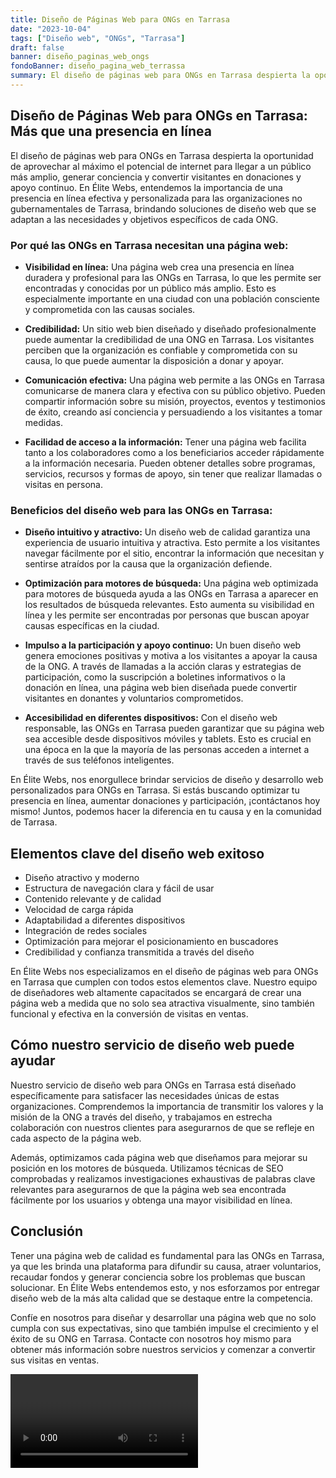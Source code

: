 ```yaml
---
title: Diseño de Páginas Web para ONGs en Tarrasa
date: "2023-10-04"
tags: ["Diseño web", "ONGs", "Tarrasa"]
draft: false
banner: diseño_paginas_web_ongs
fondoBanner: diseño_pagina_web_terrassa
summary: El diseño de páginas web para ONGs en Tarrasa despierta la oportunidad de aprovechar al máximo el potencial de internet para llegar a un público más amplio, generar conciencia y convertir visitantes en donaciones y apoyo continuo. En Élite Webs, entendemos la importancia de una presencia en línea efectiva y personalizada para las organizaciones no gubernamentales de Tarrasa, brindando soluciones de diseño web que se adaptan a las necesidades y objetivos específicos de cada ONG.
---
```



## Diseño de Páginas Web para ONGs en Tarrasa: Más que una presencia en línea

El diseño de páginas web para ONGs en Tarrasa despierta la oportunidad de aprovechar al máximo el potencial de internet para llegar a un público más amplio, generar conciencia y convertir visitantes en donaciones y apoyo continuo. En Élite Webs, entendemos la importancia de una presencia en línea efectiva y personalizada para las organizaciones no gubernamentales de Tarrasa, brindando soluciones de diseño web que se adaptan a las necesidades y objetivos específicos de cada ONG.

### Por qué las ONGs en Tarrasa necesitan una página web:

- **Visibilidad en línea:** Una página web crea una presencia en línea duradera y profesional para las ONGs en Tarrasa, lo que les permite ser encontradas y conocidas por un público más amplio. Esto es especialmente importante en una ciudad con una población consciente y comprometida con las causas sociales.

- **Credibilidad:** Un sitio web bien diseñado y diseñado profesionalmente puede aumentar la credibilidad de una ONG en Tarrasa. Los visitantes perciben que la organización es confiable y comprometida con su causa, lo que puede aumentar la disposición a donar y apoyar.

- **Comunicación efectiva:** Una página web permite a las ONGs en Tarrasa comunicarse de manera clara y efectiva con su público objetivo. Pueden compartir información sobre su misión, proyectos, eventos y testimonios de éxito, creando así conciencia y persuadiendo a los visitantes a tomar medidas.

- **Facilidad de acceso a la información:** Tener una página web facilita tanto a los colaboradores como a los beneficiarios acceder rápidamente a la información necesaria. Pueden obtener detalles sobre programas, servicios, recursos y formas de apoyo, sin tener que realizar llamadas o visitas en persona.

### Beneficios del diseño web para las ONGs en Tarrasa:

- **Diseño intuitivo y atractivo:** Un diseño web de calidad garantiza una experiencia de usuario intuitiva y atractiva. Esto permite a los visitantes navegar fácilmente por el sitio, encontrar la información que necesitan y sentirse atraídos por la causa que la organización defiende.

- **Optimización para motores de búsqueda:** Una página web optimizada para motores de búsqueda ayuda a las ONGs en Tarrasa a aparecer en los resultados de búsqueda relevantes. Esto aumenta su visibilidad en línea y les permite ser encontradas por personas que buscan apoyar causas específicas en la ciudad.

- **Impulso a la participación y apoyo continuo:** Un buen diseño web genera emociones positivas y motiva a los visitantes a apoyar la causa de la ONG. A través de llamadas a la acción claras y estrategias de participación, como la suscripción a boletines informativos o la donación en línea, una página web bien diseñada puede convertir visitantes en donantes y voluntarios comprometidos.

- **Accesibilidad en diferentes dispositivos:** Con el diseño web responsable, las ONGs en Tarrasa pueden garantizar que su página web sea accesible desde dispositivos móviles y tablets. Esto es crucial en una época en la que la mayoría de las personas acceden a internet a través de sus teléfonos inteligentes.

En Élite Webs, nos enorgullece brindar servicios de diseño y desarrollo web personalizados para ONGs en Tarrasa. Si estás buscando optimizar tu presencia en línea, aumentar donaciones y participación, ¡contáctanos hoy mismo! Juntos, podemos hacer la diferencia en tu causa y en la comunidad de Tarrasa.

<GifSeo />

<Cta />

## Elementos clave del diseño web exitoso

- Diseño atractivo y moderno
- Estructura de navegación clara y fácil de usar
- Contenido relevante y de calidad
- Velocidad de carga rápida
- Adaptabilidad a diferentes dispositivos
- Integración de redes sociales
- Optimización para mejorar el posicionamiento en buscadores
- Credibilidad y confianza transmitida a través del diseño

En Élite Webs nos especializamos en el diseño de páginas web para ONGs en Tarrasa que cumplen con todos estos elementos clave. Nuestro equipo de diseñadores web altamente capacitados se encargará de crear una página web a medida que no solo sea atractiva visualmente, sino también funcional y efectiva en la conversión de visitas en ventas.

## Cómo nuestro servicio de diseño web puede ayudar

Nuestro servicio de diseño web para ONGs en Tarrasa está diseñado específicamente para satisfacer las necesidades únicas de estas organizaciones. Comprendemos la importancia de transmitir los valores y la misión de la ONG a través del diseño, y trabajamos en estrecha colaboración con nuestros clientes para asegurarnos de que se refleje en cada aspecto de la página web.

Además, optimizamos cada página web que diseñamos para mejorar su posición en los motores de búsqueda. Utilizamos técnicas de SEO comprobadas y realizamos investigaciones exhaustivas de palabras clave relevantes para asegurarnos de que la página web sea encontrada fácilmente por los usuarios y obtenga una mayor visibilidad en línea.

## Conclusión

Tener una página web de calidad es fundamental para las ONGs en Tarrasa, ya que les brinda una plataforma para difundir su causa, atraer voluntarios, recaudar fondos y generar conciencia sobre los problemas que buscan solucionar. En Élite Webs entendemos esto, y nos esforzamos por entregar diseño web de la más alta calidad que se destaque entre la competencia.

Confíe en nosotros para diseñar y desarrollar una página web que no solo cumpla con sus expectativas, sino que también impulse el crecimiento y el éxito de su ONG en Tarrasa. Contacte con nosotros hoy mismo para obtener más información sobre nuestros servicios y comenzar a convertir sus visitas en ventas.

<Video />

<CtaBot job="ONGs" city="Tarrasa" />

<Gmaps query="Tarrasa+españa+maps" />
